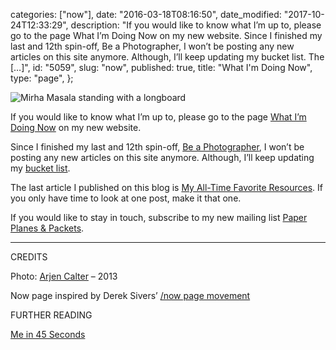 
  categories: ["now"],
  date: "2016-03-18T08:16:50",
  date_modified: "2017-10-24T12:33:29",
  description:
    "If you would like to know what I’m up to, please go to the page What I’m Doing Now on my new website. Since I finished my last and 12th spin-off, Be a Photographer, I won’t be posting any new articles on this site anymore. Although, I’ll keep updating my bucket list. The  […]",
  id: "5059",
  slug: "now",
  published: true,
  title: "What I'm Doing Now",
  type: "page",
};


![Mirha Masala standing with a longboard](/pages/tsop/mirha-standing-longboard_1.jpg)

If you would like to know what I’m up to, please go to the page [What I’m Doing Now](/about#now) on my new website.

Since I finished my last and 12th spin-off, [Be a Photographer](/tsop/posts/photographer-month/), I won’t be posting any new articles on this site anymore. Although, I’ll keep updating my [bucket list](/tsop/posts/bucket-list#the-bucket-list).

The last article I published on this blog is [My All-Time Favorite Resources](/tsop/resources/). If you only have time to look at one post, make it that one.

If you would like to stay in touch, subscribe to my new mailing list [Paper Planes & Packets](http://eepurl.com/c6iLqr).

---

CREDITS

Photo: [Arjen Calter](https://about.me/arjencalter) – 2013

Now page inspired by Derek Sivers’ [/now page movement](https://sivers.org/nowff)

FURTHER READING

[Me in 45 Seconds](/tsop/about-me)
